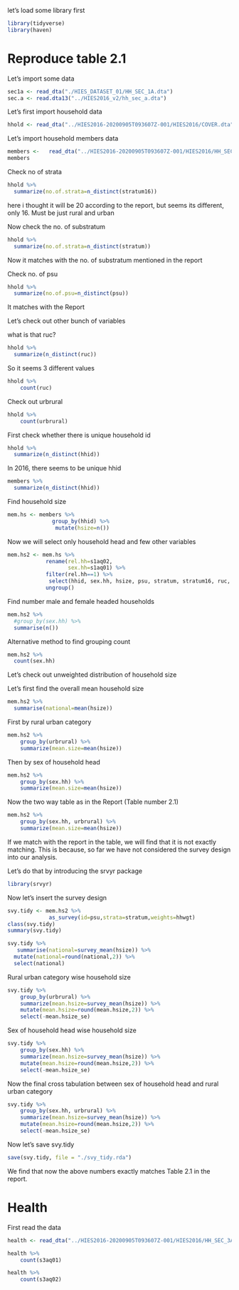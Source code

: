 let's load some library first 

```r
library(tidyverse)
library(haven)
```




# Reproduce table 2.1

Let's import some data 




```r
sec1a <- read_dta("./HIES_DATASET_01/HH_SEC_1A.dta")
sec.a <- read.dta13("../HIES2016_v2/hh_sec_a.dta")
```

Let's first import household data 

```r
hhold <- read_dta("../HIES2016-20200905T093607Z-001/HIES2016/COVER.dta")
```

Let's import household members data 

```r
members <-   read_dta("../HIES2016-20200905T093607Z-001/HIES2016/HH_SEC_1A.dta")
members
```

Check no of strata 

```r
hhold %>% 
  summarize(no.of.strata=n_distinct(stratum16))
```

here i thought it will be 20 according to the report, but seems its different, only 16. Must be just rural and urban


Now check the no. of substratum


```r
hhold %>% 
  summarize(no.of.strata=n_distinct(stratum))
```

Now it matches with the no. of substratum mentioned in the report

Check no. of psu 

```r
hhold %>% 
  summarize(no.of.psu=n_distinct(psu))
```

It matches with the Report


Let's check out other bunch of variables

what is that ruc? 

```r
hhold %>% 
  summarize(n_distinct(ruc))
```

So it seems 3 different values 

```r
hhold %>% 
    count(ruc)
```

Check out urbrural

```r
hhold %>% 
    count(urbrural)
```

First check whether there is unique household id 

```r
hhold %>% 
  summarize(n_distinct(hhid))
```

In 2016, there seems to be unique hhid



```r
members %>% 
  summarize(n_distinct(hhid))
```

Find household size 


```r
mem.hs <- members %>% 
              group_by(hhid) %>% 
               mutate(hsize=n())
```

Now we will select only household head and few other variables 

```r
mem.hs2 <- mem.hs %>%
            rename(rel.hh=s1aq02,
                   sex.hh=s1aq01) %>% 
            filter(rel.hh==1) %>% 
             select(hhid, sex.hh, hsize, psu, stratum, stratum16, ruc, urbrural,hhwgt) %>% 
            ungroup()
```

Find number male and female headed households

```r
mem.hs2 %>%
  #group_by(sex.hh) %>% 
  summarise(n())
```

Alternative method to find grouping count

```r
mem.hs2 %>% 
  count(sex.hh)
```

 
Let's check out unweighted distribution of household size 

Let's first find the overall mean household size 

```r
mem.hs2 %>% 
  summarise(national=mean(hsize))
```

First by rural urban category

```r
mem.hs2 %>% 
    group_by(urbrural) %>% 
    summarize(mean.size=mean(hsize))
```

Then by sex of household head

```r
mem.hs2 %>% 
    group_by(sex.hh) %>% 
    summarize(mean.size=mean(hsize))
```

Now the two way table as in the Report (Table number 2.1)

```r
mem.hs2 %>% 
    group_by(sex.hh, urbrural) %>% 
    summarize(mean.size=mean(hsize))
```

If we match with the report in the table, we will find that it is not exactly matching. This is because, so far we have not considered the survey design into our analysis. 



Let's do that by introducing  the srvyr package 

```r
library(srvyr)
```

Now let's insert the survey design 

```r
svy.tidy <- mem.hs2 %>%  
             as_survey(id=psu,strata=stratum,weights=hhwgt)
class(svy.tidy)
summary(svy.tidy)
```

```r
svy.tidy %>% 
   summarise(national=survey_mean(hsize)) %>% 
  mutate(national=round(national,2)) %>% 
  select(national)
```



Rural urban category wise household size


```r
svy.tidy %>% 
    group_by(urbrural) %>% 
    summarize(mean.hsize=survey_mean(hsize)) %>% 
    mutate(mean.hsize=round(mean.hsize,2)) %>% 
    select(-mean.hsize_se)
```

Sex of household head wise household size 

```r
svy.tidy %>% 
    group_by(sex.hh) %>% 
    summarize(mean.hsize=survey_mean(hsize)) %>%          
    mutate(mean.hsize=round(mean.hsize,2)) %>% 
    select(-mean.hsize_se)
```


Now the final cross tabulation between sex of household head and rural urban category

```r
svy.tidy %>% 
    group_by(sex.hh, urbrural) %>% 
    summarize(mean.hsize=survey_mean(hsize)) %>% 
    mutate(mean.hsize=round(mean.hsize,2)) %>% 
    select(-mean.hsize_se)
```
Now let's save  svy.tidy

```r
save(svy.tidy, file = "./svy_tidy.rda")
```


We find that now the above numbers exactly matches Table 2.1 in the report. 


# Health 

First read the data 

```r
health <- read_dta("../HIES2016-20200905T093607Z-001/HIES2016/HH_SEC_3A.dta")
```

```r
health %>% 
    count(s3aq01)
```

```r
health %>% 
    count(s3aq02)
```



